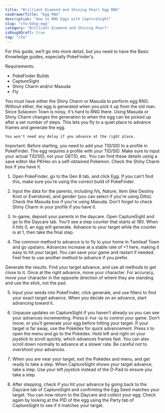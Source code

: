 ```yaml
---
title: "Brilliant Diamond and Shining Pearl Egg RNG"
navDrawerTitle: "Egg RNG"
description: "How to RNG Eggs with CaptureSight"
slug: "cfw-bdsp-egg"
category: "Brilliant Diamond and Shining Pearl"
isRoughDraft: true
tag: "cfw"
---
```


For this guide, we’ll go into more detail, but you need to have the Basic Knowledge guides, especially PokeFinder’s.

Requirements:

- PokeFinder Builds
- CaptureSight
- Shiny Charm and/or Masuda
- Fly

You must have either the Shiny Charm or Masuda to perform egg RNG. Without either, the egg is generated when you pick it up from the old man. Since Solaceon Town is noisy, it's hard to RNG there. Using Masuda or Shiny Charm changes the generation to when the egg can be picked up after a set number of steps. This lets you fly to a quiet place to advance frames and generate the egg.

```
You won't need any delay if you advance at the right place.
```

Important: Before starting, you need to add your TID/SID to a profile in PokeFinder. The egg requires a profile with your TID/SID. Make sure to input your actual TID/SID, not your G8TID, etc. You can find these details using a save editor like PKHex on a self-obtained Pokémon. Check the Shiny Charm box if you have it.

1. Open PokeFinder, go to the Gen 8 tab, and click Egg. If you can't find this, make sure you’re using the correct build of PokeFinder.

2. Input the data for the parents, including IVs, Nature, Item (like Destiny Knot or Everstone), and gender (you can select if you're using Ditto). Check the Masuda box if you're using Masuda. Don’t forget to check Shiny Charm in your profile if you have it.

3. In-game, deposit your parents in the daycare. Open CaptureSight and go to the Daycare tab. You’ll see a step counter that starts at 180. When it hits 0, an egg will generate. Advance to your target while the counter is at 1, then take the final step.

4. The common method to advance is to fly to your home in Twinleaf Town and go upstairs. Advances increase at a stable rate of +1 here, making it easy to hit your target. You can save your game and restart if needed. Feel free to use another method to advance if you prefer.

Generate the results. Find your target advance, and use all methods to get close to it. Once at the right advance, move your character. For accuracy, move your character in the opposite direction of where they are standing and use the stick, not the pad.

5. Input your seeds into PokeFinder, click generate, and use filters to find your exact target advance. When you decide on an advance, start advancing toward it.

6. Unpause updates on CaptureSight if you haven’t already so you can see your advances incrementing. Press `D-Pad Up` to control your game. Don’t move, or you’ll generate your egg before hitting your target. If your target is far away, use the Pokédex for quick advancement. Press `X` to open the menu and go to the Pokédex. Hold left and right on your joystick to scroll quickly, which advances frames fast. You can also scroll down normally to advance at a slower rate. Be careful not to overshoot your advances.

7. When you are near your target, exit the Pokédex and menu, and get ready to take a step. When CaptureSight shows your target advance, take a step. Use your left joystick instead of the D-Pad to ensure you take a step.

8. After stepping, check if you hit your advance by going back to the Daycare tab of CaptureSight and confirming the Egg Seed matches your target. You can now return to the Daycare and collect your egg. Check again by looking at the PID of the egg using the Party tab of CaptureSight to see if it matches your target.
